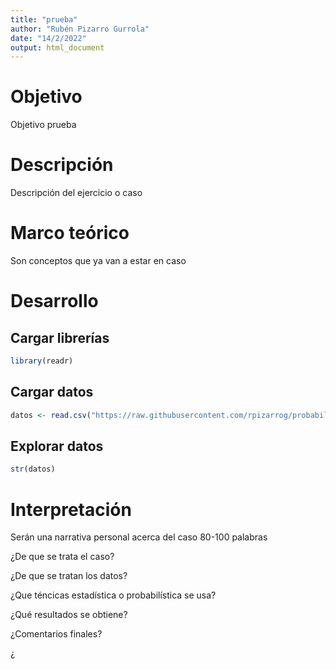 ---
title: "prueba"
author: "Rubén Pizarro Gurrola"
date: "14/2/2022"
output: html_document
---

# Objetivo

Objetivo prueba

# Descripción

Descripción del ejercicio o caso

# Marco teórico

Son conceptos que ya van a estar en caso

# Desarrollo

## Cargar librerías

```{r}
library(readr)

```

## Cargar datos

```{r}
datos <- read.csv("https://raw.githubusercontent.com/rpizarrog/probabilidad-y-estad-stica/master/datos/EncuestaClimaCulturaOrganizacional_2010-2017.csv")

```

## Explorar datos

```{r}
str(datos)

```

# Interpretación

Serán una narrativa personal acerca del caso 80-100 palabras

¿De que se trata el caso?

¿De que se tratan los datos?

¿Que téncicas estadística o probabilística se usa?

¿Qué resultados se obtiene?

¿Comentarios finales?

¿
